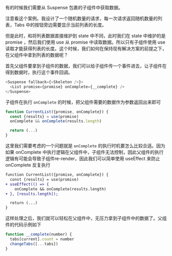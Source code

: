 
有的时候我们需要从 Suspense 包裹的子组件中获取数据。

<Layout />

注意看这个案例。我设计了一个随机数量的请求，每一次请求返回随机数量的列表，Tabs 中的按钮旁边需要显示当前列表的长度。

但是此时，和将列表数据直接维护到 state 中不同，此时我们在 state 中维护的是 promise ，然后我们使用 use 从 promise 中读取数据。所以只有子组件使用 use 读取才能获得列表的长度。这个时候，我们如何在保持现有解决方案的前提之下，在父组件中拿到列表的数据呢？


首先父组件要拿到子组件的数据，我们可以给子组件传一个事件进去，让子组件在得到数据时，执行这个事件回调。

```javascript
<Suspense fallback={<Skeleton />}>
  <List promise={promise} onComplete={__complete} />
</Suspense>
```

子组件在执行 `onComplete` 的时候，把父组件需要的数据作为参数返回出来即可

```javascript
function CurrentList({promise, onComplete}) {
  const {results} = use(promise)
  onComplete && onComplete(results.length)

  return (...)
}
```

这里我们需要考虑的一个问题就是 `onComplete` 的执行时机要怎么比较合适。因为如果 onComplete 中执行逻辑在父组件中，子组件无法控制，因此父组件的执行逻辑有可能会导致子组件re-render，因此我们可以简单使用 useEffect 来防止 onComplete 反复执行

```diff
function CurrentList({promise, onComplete}) {
  const {results} = use(promise)
+ useEffect(() => {
    onComplete && onComplete(results.length)
+ }, [results.length]);

  return (...)
}
```

这样处理之后，我们就可以轻松在父组件中，无压力拿到子组件中的数据了。父组件的代码示例如下

```javascript
function __complete(number) {
  tabs[current].count = number
  changeTabs([...tabs])
}
```
